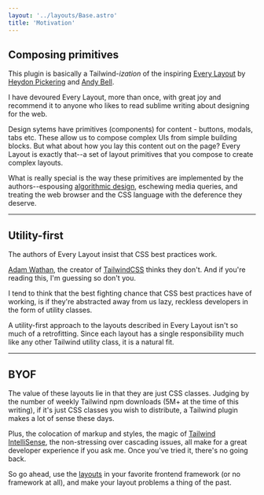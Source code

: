 ```yaml
---
layout: '../layouts/Base.astro'
title: 'Motivation'
---
```


## Composing primitives

This plugin is basically a Tailwind-_ization_ of the inspiring [Every Layout](https://every-layout.dev/) by [Heydon Pickering](https://twitter.com/heydonworks) and [Andy Bell](https://twitter.com/hankchizljaw).

I have devoured Every Layout, more than once, with great joy and recommend it to anyone who likes to read sublime writing about designing for the web.

Design sytems have primitives (components) for content - buttons, modals, tabs etc. These allow us to compose complex UIs from simple building blocks. But what about how you lay this content out on the page? Every Layout is exactly that--a set of layout primitives that you compose to create complex layouts.

What is really special is the way these primitives are implemented by the authors--espousing [algorithmic design](https://every-layout.dev/blog/algorithmic-design/), eschewing media queries, and treating the web browser and the CSS language with the deference they deserve.

---

## Utility-first

The authors of Every Layout insist that CSS best practices work.

[Adam Wathan](https://twitter.com/adamwathan), the creator of [TailwindCSS](https://tailwindcss.com) thinks they don't. And if you're reading this, I'm guessing so don't you.

I tend to think that the best fighting chance that CSS best practices have of working, is if they're abstracted away from us lazy, reckless developers in the form of utility classes.

A utility-first approach to the layouts described in Every Layout isn't so much of a retrofitting. Since each layout has a single responsibility much like any other Tailwind utility class, it is a natural fit.

---

## BYOF

The value of these layouts lie in that they are just CSS classes. Judging by the number of weekly Tailwind npm downloads (5M+ at the time of this writing), if it's just CSS classes you wish to distribute, a Tailwind plugin makes a lot of sense these days.

Plus, the colocation of markup and styles, the magic of [Tailwind IntelliSense](https://marketplace.visualstudio.com/items?itemName=bradlc.vscode-tailwindcss), the non-stressing over cascading issues, all make for a great developer experience if you ask me. Once you've tried it, there's no going back.

So go ahead, use the [layouts](/layouts) in your favorite frontend framework (or no framework at all), and make your layout problems a thing of the past.
